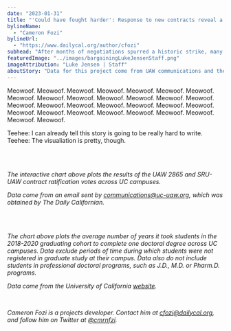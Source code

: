 ```yaml
---
date: "2023-01-31"
title: "'Could have fought harder': Response to new contracts reveal a union divided"
bylineName:
  - "Cameron Fozi"
bylineUrl:
  - "https://www.dailycal.org/author/cfozi"
subhead: "After months of negotiations spurred a historic strike, many union members question the good faith of UAW Local 2865 and SRU-UAW"
featuredImage: "../images/bargainingLukeJensenStaff.png"
imageAttribution: "Luke Jensen | Staff"
aboutStory: "Data for this project come from UAW communications and the University of California."
---
```


Meowoof. Meowoof. Meowoof. Meowoof. Meowoof. Meowoof. Meowoof. Meowoof. Meowoof. Meowoof. Meowoof. Meowoof. Meowoof. Meowoof. Meowoof. Meowoof. Meowoof. Meowoof. Meowoof. Meowoof. Meowoof. Meowoof. Meowoof. Meowoof. Meowoof. Meowoof. Meowoof. Meowoof. Meowoof. Meowoof.

Teehee: I can already tell this story is going to be really hard to write. Teehee: The visualiation is pretty, though.

<br />
<UnionVoteBarChart />
<br />

_The interactive chart above plots the results of the UAW 2865 and SRU-UAW contract ratification votes across UC campuses._

_Data come from an email sent by communications@uc-uaw.org, which was obtained by The Daily Californian._

<br />
<TimeDoctorateBarChart />
<br />

_The chart above plots the average number of years it took students in the 2018-2020 graduating cohort to complete one doctoral degree across UC campuses. Data exclude periods of time during which students were not registered in graduate study at their campus. Data also do not include students in professional doctoral programs, such as J.D., M.D. or Pharm.D. programs._

_Data come from the University of California <a href="https://www.universityofcalifornia.edu/about-us/information-center/time-doctorate" target="_blank">website</a>._

<br />

_Cameron Fozi is a projects developer. Contact him at [cfozi@dailycal.org](mailto:cfozi@dailycal.org), and follow him on Twitter at <a href="https://twitter.com/cmrnfzi" target="_blank">@cmrnfzi</a>._

